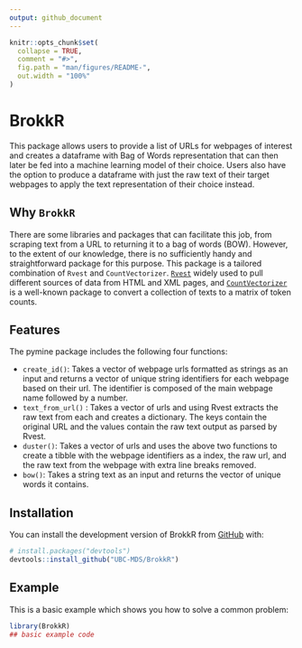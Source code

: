 ```yaml
---
output: github_document
---
```


<!-- README.md is generated from README.Rmd. Please edit that file -->

```r
knitr::opts_chunk$set(
  collapse = TRUE,
  comment = "#>",
  fig.path = "man/figures/README-",
  out.width = "100%"
)
```

# BrokkR

<!-- badges: start -->
<!-- badges: end -->

This package allows users to provide a list of URLs for webpages of interest and creates a dataframe with Bag of Words representation that can then later be fed into a machine learning model of their choice. Users also have the option to produce a dataframe with just the raw text of their target webpages to apply the text representation of their choice instead.

## Why `BrokkR`

There are some libraries and packages that can facilitate this job, from scraping text from a URL to returning it to a bag of words (BOW). However, to the extent of our knowledge, there is no sufficiently handy and straightforward package for this purpose. This package is a tailored combination of `Rvest` and `CountVectorizer`. [`Rvest`](https://www.rdocumentation.org/packages/rvest/versions/0.3.6) widely used to pull different sources of data from HTML and XML pages, and [`CountVectorizer`](https://www.rdocumentation.org/packages/superml/versions/0.4.0/topics/CountVectorizer) is a well-known package to convert a collection of texts to a matrix of token counts.


## Features

The pymine package includes the following four functions:

-   `create_id()`: Takes a vector of webpage urls formatted as strings as an input and returns a vector of unique string identifiers for each webpage based on their url. The identifier is composed of the main webpage name followed by a number.
-   `text_from_url()` : Takes a vector of urls and using Rvest extracts the raw text from each and creates a dictionary. The keys contain the original URL and the values contain the raw text output as parsed by Rvest.
-   `duster()`: Takes a vector of urls and uses the above two functions to create a tibble with the webpage identifiers as a index, the raw url, and the raw text from the webpage with extra line breaks removed.
-   `bow()`: Takes a string text as an input and returns the vector of unique words it contains.

## Installation

You can install the development version of BrokkR from [GitHub](https://github.com/UBC-MDS/BrokkR) with:

``` r
# install.packages("devtools")
devtools::install_github("UBC-MDS/BrokkR")
```

## Example

This is a basic example which shows you how to solve a common problem:

```r
library(BrokkR)
## basic example code
```

